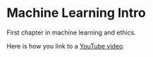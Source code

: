 # Machine Learning Intro

First chapter in machine learning and ethics.

Here is how you link to a [YouTube video](https://youtu.be/80RHkcE_TIs).  


